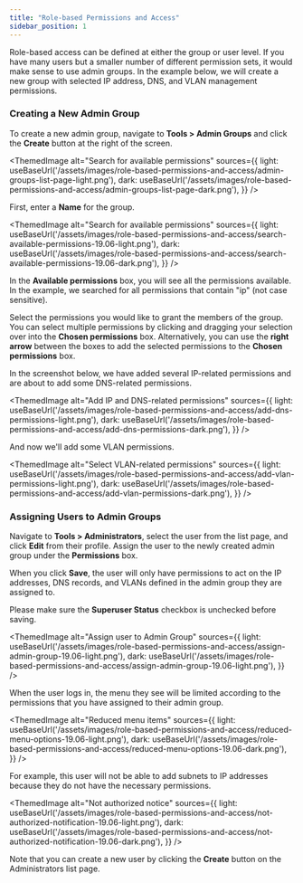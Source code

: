 ```yaml
---
title: "Role-based Permissions and Access"
sidebar_position: 1
---
```



Role-based access can be defined at either the group or user level. If you have many users but a smaller number of different permission sets, it would make sense to use admin groups. In the example below, we will create a new group with selected IP address, DNS, and VLAN management permissions.

### Creating a New Admin Group

To create a new admin group, navigate to **Tools > Admin Groups** and click the **Create** button at the right of the screen.

<ThemedImage
  alt="Search for available permissions"
  sources={{
    light: useBaseUrl('/assets/images/role-based-permissions-and-access/admin-groups-list-page-light.png'),
    dark: useBaseUrl('/assets/images/role-based-permissions-and-access/admin-groups-list-page-dark.png'),
  }}
/>

First, enter a **Name** for the group.

<ThemedImage
  alt="Search for available permissions"
  sources={{
    light: useBaseUrl('/assets/images/role-based-permissions-and-access/search-available-permissions-19.06-light.png'),
    dark: useBaseUrl('/assets/images/role-based-permissions-and-access/search-available-permissions-19.06-dark.png'),
  }}
/>

In the **Available permissions** box, you will see all the permissions available. In the example, we searched for all permissions that contain "ip" (not case sensitive).

Select the permissions you would like to grant the members of the group. You can select multiple permissions by clicking and dragging your selection over into the **Chosen permissions** box. Alternatively, you can use the **right arrow** between the boxes to add the selected permissions to the **Chosen permissions** box.

In the screenshot below, we have added several IP-related permissions and are about to add some DNS-related permissions.

<ThemedImage
  alt="Add IP and DNS-related permissions"
  sources={{
    light: useBaseUrl('/assets/images/role-based-permissions-and-access/add-dns-permissions-light.png'),
    dark: useBaseUrl('/assets/images/role-based-permissions-and-access/add-dns-permissions-dark.png'),
  }}
/>

And now we'll add some VLAN permissions.

<ThemedImage
  alt="Select VLAN-related permissions"
  sources={{
    light: useBaseUrl('/assets/images/role-based-permissions-and-access/add-vlan-permissions-light.png'),
    dark: useBaseUrl('/assets/images/role-based-permissions-and-access/add-vlan-permissions-dark.png'),
  }}
/>

### Assigning Users to Admin Groups

Navigate to **Tools > Administrators**, select the user from the list page, and click **Edit** from their profile. Assign the user to the newly created admin group under the **Permissions** box. 

When you click **Save**, the user will only have permissions to act on the IP addresses, DNS records, and VLANs defined in the admin group they are assigned to.

Please make sure the **Superuser Status** checkbox is unchecked before saving.

<ThemedImage
  alt="Assign user to Admin Group"
  sources={{
    light: useBaseUrl('/assets/images/role-based-permissions-and-access/assign-admin-group-19.06-light.png'),
    dark: useBaseUrl('/assets/images/role-based-permissions-and-access/assign-admin-group-19.06-light.png'),
  }}
/>

When the user logs in, the menu they see will be limited according to the permissions that you have assigned to their admin group.

<ThemedImage
  alt="Reduced menu items"
  sources={{
    light: useBaseUrl('/assets/images/role-based-permissions-and-access/reduced-menu-options-19.06-light.png'),
    dark: useBaseUrl('/assets/images/role-based-permissions-and-access/reduced-menu-options-19.06-dark.png'),
  }}
/>

For example, this user will not be able to add subnets to IP addresses because they do not have the necessary permissions.

<ThemedImage
  alt="Not authorized notice"
  sources={{
    light: useBaseUrl('/assets/images/role-based-permissions-and-access/not-authorized-notification-19.06-light.png'),
    dark: useBaseUrl('/assets/images/role-based-permissions-and-access/not-authorized-notification-19.06-dark.png'),
  }}
/>

Note that you can create a new user by clicking the **Create** button on the Administrators list page.


